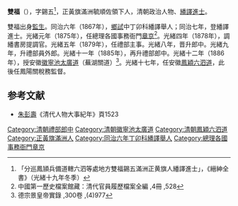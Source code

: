 {{Otheruses|雙福|other=同名或類似名的其它條目描述}}
'''雙福'''（{{bd|1834年|||？|catIdx=S雙}}），字錫五<ref>「分巡鳳頴兵備道轄六泗等處地方雙福錫五滿洲正黄旗人繙譯進士」，《縉紳全書》（光緒十九年冬季）</ref>，正黃旗滿洲毓順佐領下人，清朝政治人物、[[繙譯進士|繙譯進士]]。

雙福出身[[監生|監生]]。同治六年（1867年），[[鄉試|鄉試]]中丁卯科繙譯舉人；同治七年，登繙譯進士。光緒元年（1875年），任總理各國事務衙門[[章京|章京]]<ref>中國第一歷史檔案館藏：清代官員履歷檔案全編 ,4冊 ,528</ref>。光緒四年（1878年），調繙書房提調官。光緒五年（1879年），任禮部主事。光緒八年，晋升郎中。光緒九年，升禮部員外郎。光緒十一年（1885年），再升禮部郎中。光緒十二年（1886年），授安徽[[徽寧池太廣道|徽寧池太廣道]]（蕪湖關道）<ref>德宗景皇帝實錄 ,300卷 ,(4)977</ref>。光緒十七年，任安徽[[鳳穎六泗道|鳳穎六泗道]]，此後任鳳陽關稅務監督。

==参考文献==
{{reflist}}
*[[朱彭壽|朱彭壽]]《清代人物大事紀年》頁1523
{{清朝人物小作品}}
{{同治七年戊辰科繙譯進士金榜}}
[[Category:清朝禮部郎中|Category:清朝禮部郎中]]
[[Category:清朝徽寧池太廣道|Category:清朝徽寧池太廣道]]
[[Category:清朝鳳穎六泗道|Category:清朝鳳穎六泗道]]
[[Category:正黃旗滿洲人|Category:正黃旗滿洲人]]
[[Category:同治六年丁卯科繙譯舉人|Category:同治六年丁卯科繙譯舉人]]
[[Category:總理各國事務衙門章京|Category:總理各國事務衙門章京]]